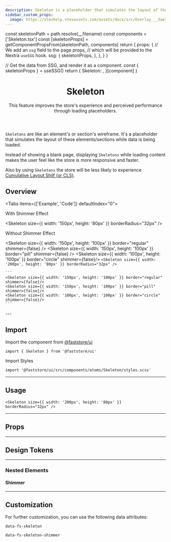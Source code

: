 ```yaml
---
description: Skeleton is a placeholder that simulates the layout of these elements/sections while the data is being loaded.
sidebar_custom_props:
  image: https://vtexhelp.vtexassets.com/assets/docs/src/Overlay___5ae3e4dc6b4b413cf33295d52a64fac0.png
---
```




  const skeletonPath = path.resolve(__filename)
  const components = ['Skeleton.tsx']
  const [skeletonProps] = getComponentPropsFrom(skeletonPath, components)
  return {
    props: {
      // We add an `ssg` field to the page props,
      // which will be provided to the Nextra `useSSG` hook.
      ssg: {
        skeletonProps,
      },
    },
  }
}

  // Get the data from SSG, and render it as a component.
  const { skeletonProps } = useSSG()
  return {
    Skeleton: <PropsSection propsList={skeletonProps} />,
  }[component]
}

<header>

# Skeleton

This feature improves the store's experience and perceived performance through loading placeholders.

</header>

`Skeletons` are like an element's or section's wireframe. It's a placeholder
that simulates the layout of these elements/sections while data is being loaded.

Instead of showing a blank page, displaying `Skeletons` while loading content makes the user feel like the store is more responsive and faster.

Also by using `Skeletons` the store will be less likely to experience [Cumulative Layout Shilf (or CLS)](https://web.dev/i18n/en/cls/).

## Overview

<Tabs items={['Example', 'Code']} defaultIndex="0">
  <Tab>
    <OverviewSection bigGap>
      <p>With Shimmer Effect</p>
      <Skeleton
        size={{ width: '150px', height: '80px' }}
        borderRadius="32px"
      />
    </OverviewSection>
    <OverviewSection bigGap>
      <p>Without Shimmer Effect</p>
      <Skeleton size={{ width: '150px', height: '100px' }} border="regular" shimmer={false} />
      <Skeleton size={{ width: '150px', height: '100px' }} border="pill" shimmer={false} />
      <Skeleton size={{ width: '100px', height: '100px' }} border="circle" shimmer={false}/>
    </OverviewSection>
  </Tab>
  <Tab>
    ```
    <Skeleton
      size={{ width: '200px', height: '80px' }}
      borderRadius="32px"
    />
    ```

    ```
    <Skeleton size={{ width: '150px', height: '100px' }} border="regular" shimmer={false}/>
    <Skeleton size={{ width: '150px', height: '100px' }} border="pill" shimmer={false}/>
    <Skeleton size={{ width: '100px', height: '100px' }} border="circle" shimmer={false}/>
    ```

  </Tab>
</Tabs>
---

## Import

Import the component from [@faststore/ui](/../components)

```tsx
import { Skeleton } from '@faststore/ui'
```

Import Styles

```tsx
import '@faststore/ui/src/components/atoms/Skeleton/styles.scss'
```

---

## Usage

<OverviewSection>
  <Skeleton size={{ width: '200px', height: '80px' }} borderRadius="32px" />
</OverviewSection>

```tsx
<Skeleton size={{ width: '200px', height: '80px' }} borderRadius="32px" />
```

---

## Props

<SkeletonPropsSection component="Skeleton" />

---

## Design Tokens

<TokenTable>
  <TokenRow
    token="--fs-skeleton-bkg-color"
    value="var(--fs-color-disabled-bkg)"
    isColor
  />
  <TokenRow
    token="--fs-skeleton-border-radius"
    value="var(--fs-border-radius)"
  />
</TokenTable>

---

### Nested Elements

#### Shimmer

<TokenTable>
  <TokenRow token="--fs-skeleton-shimmer-width" value="50%" />
  <TokenRow token="--fs-skeleton-shimmer-height" value="100%" />
  <TokenRow
    token="--fs-skeleton-shimmer-bkg-color"
    value="rgb(255 255 255 / 20%)"
    isColor
  />
  <TokenRow
    token="--fs-skeleton-shimmer-box-shadow"
    value="0 0 var(--fs-spacing-5) var(--fs-spacing-5) var(--fs-skeleton-shimmer-bkg-color)"
    isColor
  />
  <TokenDivider />
  <TokenRow token="--fs-skeleton-shimmer-transition-timing" value="850ms" />
  <TokenRow token="--fs-skeleton-shimmer-transition-function" value="linear" />
  <TokenRow
    token="--fs-skeleton-shimmer-transition-iteration"
    value="infinite"
  />
</TokenTable>

---

## Customization

For further customization, you can use the following data attributes:

`data-fs-skeleton`

`data-fs-skeleton-shimmer`
